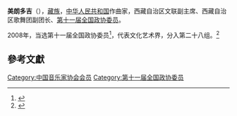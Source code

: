 '''美朗多吉'''（{{bd|1962年||}}），[[藏族|藏族]]，[[中华人民共和国|中华人民共和国]]作曲家，西藏自治区文联副主席、西藏自治区歌舞团副团长、[[第十一届全国政协委员|第十一届全国政协委员]]。

2008年，当选第十一届全国政协委员<ref>{{cite news|title=第十一届全国政协委员名单|url=http://www.indaa.com.cn/zt/2009qglh/zxzs/200903/t20090303_127573.html|accessdate=2013-04-09|newspaper=新华社北京1月25日电 中国人民政治协商会议第十一届全国委员会委员名单(共2237人，2008年1月25日政协第十届全国委员会常务委员会第二十次会议通过)|date=2008年1月25日|deadurl=yes|archiveurl=https://web.archive.org/web/20130928014403/http://www.indaa.com.cn/zt/2009qglh/zxzs/200903/t20090303_127573.html|archivedate=2013年9月28日}}</ref>，代表文化艺术界，分入第二十八组。<ref>{{cite news|title=全国政协信息-美朗多吉|url=http://www.cppcc.gov.cn/CMS/wylibary/showJcwyxtInfoWylibary.action?tabJcwyxt.guid=11W0009510&wytype=wjwy|accessdate=2013-04-11|newspaper=全国政协委员会}}</ref>

== 參考文獻 ==
{{reflist}}

{{中国政治人物小作品}}
{{中国音乐家协会第八届理事会}}

{{Authority control}}
{{DEFAULTSORT:M}}
[[Category:中国音乐家协会会员|Category:中国音乐家协会会员]]
[[Category:第十一届全国政协委员|Category:第十一届全国政协委员]]